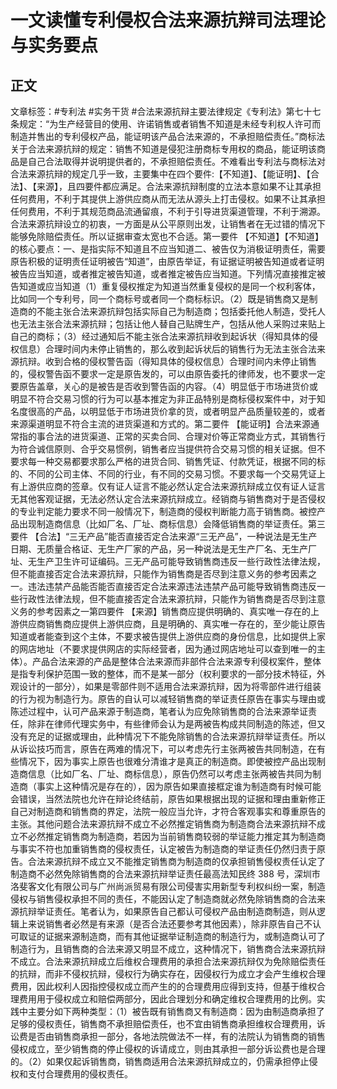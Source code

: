 # 一文读懂专利侵权合法来源抗辩司法理论与实务要点
## 正文
文章标签：#专利法 #实务干货  #合法来源抗辩主要法律规定《专利法》第七十七条规定：“为生产经营目的使用、许诺销售或者销售不知道是未经专利权人许可而制造并售出的专利侵权产品，能证明该产品合法来源的，不承担赔偿责任。”商标法关于合法来源抗辩的规定：销售不知道是侵犯注册商标专用权的商品，能证明该商品是自己合法取得并说明提供者的，不承担赔偿责任。不难看出专利法与商标法对合法来源抗辩的规定几乎一致，主要集中在四个要件:【不知道】、【能证明】、【合法】、【来源】，且四要件都应满足。合法来源抗辩制度的立法本意如果不让其承担任何费用，不利于其提供上游供应商从而无法从源头上打击侵权。如果不让其承担任何费用，不利于其规范商品流通留痕，不利于引导进货渠道管理，不利于溯源。合法来源抗辩设立的初衷，一方面是从公平原则出发，让销售者在无过错的情况下能够免除赔偿责任。所以证据审查太宽也不合适。第一要件 【不知道】【不知道】的核心要点：一、是指实际不知道且不应当知道二、被告仅为消极证明责任，需要原告积极的证明责任证明被告“知道”，由原告举证，有证据证明被告知道或者证明被告应当知道，或者推定被告知道，或者推定被告应当知道。下列情况直接推定被告知道或应当知道（1）重复侵权推定为知道当然重复侵权的是同一个权利客体，比如同一个专利号，同一个商标号或者同一个商标标识。（2）既是销售商又是制造商的不能主张合法来源抗辩包括实际自己为制造商；包括委托他人制造，受托人也无法主张合法来源抗辩；包括让他人替自己贴牌生产，包括从他人采购过来贴上自己的商标；（3）经过通知后不能主张合法来源抗辩收到起诉状（得知具体的侵权信息）合理时间内未停止销售的，那么收到起诉状后的销售行为无法主张合法来源抗辩。收到合格的侵权警告函（得知具体的侵权信息）合理时间内未停止销售的，侵权警告函不要求一定是原告发的，可以由原告委托的律师发，也不要求一定要原告盖章，关心的是被告是否收到警告函的内容。（4）明显低于市场进货价或明显不符合交易习惯的行为可以基本推定为非正品特别是商标侵权案件中，对于知名度很高的产品，以明显低于市场进货价拿的货，或者明显产品质量较差的，或者来源渠道明显不符合主流的进货渠道和方式的。第二要件 【能证明】合法来源通常指的事合法的进货渠道、正常的买卖合同、合理对价等正常商业方式，其销售行为符合诚信原则、合乎交易惯例，销售者应当提供符合交易习惯的相关证据。但不要求每一种交易都要求那么严格的进货合同、销售凭证、付款凭证，根据不同的标的、不同的公司主体、不同的行业，有不同的交易习惯。不要求每一个交易凭证上有上游供应商的签章。仅有证人证言不能必然认定合法来源抗辩成立仅有证人证言无其他客观证据，无法必然认定合法来源抗辩成立。经销商与销售商对于是否侵权的专业判定能力要求不同一般情况下，制造商的侵权判断能力高于销售商。被控产品出现制造商信息（比如厂名、厂址、商标信息）会降低销售商的举证责任。第三要件 【合法】“三无产品”能否直接否定合法来源“三无产品”，一种说法是无生产日期、无质量合格证、无生产厂家的产品，另一种说法是无生产厂名、无生产厂址、无生产卫生许可证编码。三无产品可能导致销售商违反一些行政性法律法规，但不能直接否定合法来源抗辩，只能作为销售商是否尽到注意义务的参考因素之一。违法违禁产品能否能否直接否定合法来源违法违禁产品可能导致销售商违反一些行政性法律法规，但不能直接否定合法来源抗辩，只能作为销售商是否尽到注意义务的参考因素之一第四要件 【来源】销售商应提供明确的、真实唯一存在的上游供应商销售商应提供上游供应商，且是明确的、真实唯一存在的，至少能让原告知道或者能查到这个主体，不要求被告提供上游供应商的身份信息，比如提供上家的网店地址（不要求提供网店的实际经营者，因为通过网店地址可以查到唯一的主体）。产品合法来源的产品是整体合法来源而非部件合法来源专利侵权案件，整体是指专利保护范围一致的整体，而不是某一部分（权利要求的一部分技术特征，外观设计的一部分），如果是零部件则不适用合法来源抗辩，因为将零部件进行组装的行为视为制造行为。原告的自认可以减轻销售商的举证责任原告在事实与理由或陈述过程中，认可产品来源于制造商，笔者认为应免除销售商的合法来源举证责任，除非在律师代理实务中，有些律师会认为是两被告构成共同制造的陈述，但又没有充足的证据或理由，此种情况下不能免除销售的合法来源抗辩举证责任。所以从诉讼技巧而言，原告在两难的情况下，可以考虑先行主张两被告共同制造，在有些情况下，因为事实上原告也很难分清谁才是真正的制造商。即使被控产品出现制造商信息（比如厂名、厂址、商标信息），原告仍然可以考虑主张两被告共同为制造商（事实上这种情况是存在的），因为原告如果直接框定谁为制造商有时候可能会错误，当然法院也允许在辩论终结前，原告如果根据出现的证据和理由重新修正自己对制造商和销售商的界定，法院一般应当允许，才符合客观事实和尊重原告的主张。其他问题合法来源抗辩不成立不必然推定销售商为制造商合法来源抗辩不成立不必然推定销售商为制造商，若因为当前销售商较弱的举证能力推定其为制造商与事实不符也加重销售商的侵权责任，认定被告为制造商的举证责任仍然归责于原告。合法来源抗辩不成立又不能推定销售商为制造商的仅承担销售侵权责任认定了制造商不必然免除销售商的合法来源抗辩举证责任最高法知民终 388 号，深圳市洛斐客文化有限公司与广州尚派贸易有限公司侵害实用新型专利权纠纷一案，制造侵权与销售侵权承担不同的责任，不能因认定了制造商就必然免除销售商的合法来源抗辩举证责任。笔者认为，如果原告自己都认可侵权产品由制造商制造，则从逻辑上来说销售者必然是有来源（是否合法还要参考其他因素），除非原告自己不认可取证的证据来源制造商，而有其他证据举证制造商的制造行为，或制造商认可了制造行为，且销售商的合法来源又明显不成立，这种情况下，销售商合法来源抗辩不成立。合法来源抗辩成立后维权合理费用的承担合法来源抗辩仅为免除赔偿责任的抗辩，而非不侵权抗辩，侵权行为确实存在，因侵权行为成立才会产生维权合理费用，因此权利人因指控侵权成立而产生的的合理费用应得到支持，但基于维权合理费用用于侵权成立和赔偿两部分，因此合理划分和确定维权合理费用的比例。实践中主要分如下两种类型：（1）被告既有销售商又有制造商：因为由制造商承担了足够的侵权责任，销售商不承担赔偿责任，也不宜由销售商承担维权合理费用，诉讼费是否由销售商承担一部分，各地法院做法不一样，有的法院认为销售商的销售侵权成立，至少销售商的停止侵权的诉请成立，则由其承担一部分诉讼费也是合理的。（2）如果仅起诉销售商，销售商适用合法来源抗辩成立的，仍需承担停止侵权和支付合理费用的侵权责任。